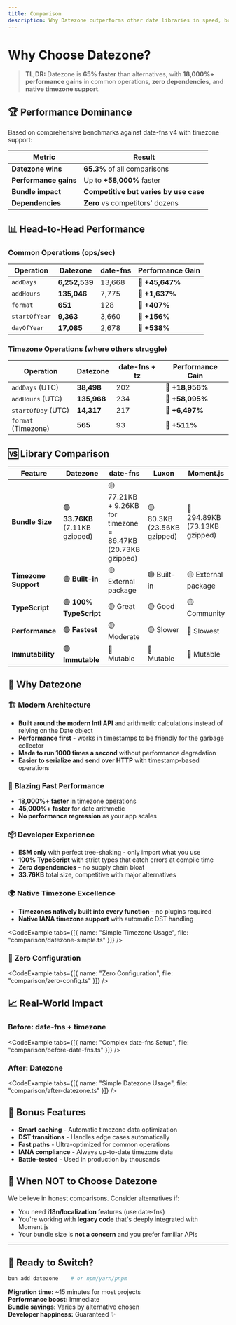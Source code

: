 ```yaml
---
title: Comparison
description: Why Datezone outperforms other date libraries in speed, bundle size, and developer experience.
---
```


# Why Choose Datezone?

> **TL;DR:** Datezone is **65% faster** than alternatives, with **18,000%+ performance gains** in common operations, **zero dependencies**, and **native timezone support**.

## 🏆 Performance Dominance

Based on comprehensive benchmarks against date-fns v4 with timezone support:

| **Metric** | **Result** |
|------------|------------|
| **Datezone wins** | **65.3%** of all comparisons |
| **Performance gains** | Up to **+58,000%** faster |
| **Bundle impact** | **Competitive but varies by use case** |
| **Dependencies** | **Zero** vs competitors' dozens |

## 📊 Head-to-Head Performance

### Common Operations (ops/sec)

| Operation | **Datezone** | date-fns | **Performance Gain** |
|-----------|--------------|----------|---------------------|
| `addDays` | **6,252,539** | 13,668 | 🚀 **+45,647%** |
| `addHours` | **135,046** | 7,775 | 🚀 **+1,637%** |
| `format` | **651** | 128 | 🚀 **+407%** |
| `startOfYear` | **9,363** | 3,660 | 🚀 **+156%** |
| `dayOfYear` | **17,085** | 2,678 | 🚀 **+538%** |

### Timezone Operations (where others struggle)

| Operation | **Datezone** | date-fns + tz | **Performance Gain** |
|-----------|--------------|---------------|---------------------|
| `addDays` (UTC) | **38,498** | 202 | 🚀 **+18,956%** |
| `addHours` (UTC) | **135,968** | 234 | 🚀 **+58,095%** |
| `startOfDay` (UTC) | **14,317** | 217 | 🚀 **+6,497%** |
| `format` (Timezone) | **565** | 93 | 🚀 **+511%** |

## 🆚 Library Comparison

<div className="overflow-x-auto">

| Feature | **Datezone** | date-fns | Luxon | Moment.js |
|---------|--------------|----------|-------|-----------|
| **Bundle Size** | 🟢 **33.76KB** (7.11KB gzipped) | 🟡 77.21KB + 9.26KB for timezone = 86.47KB (20.73KB gzipped) | 🟡 80.3KB (23.56KB gzipped) | 🔴 294.89KB (73.13KB gzipped) |
| **Timezone Support** | 🟢 **Built-in** | 🟡 External package | 🟢 Built-in | 🟡 External package |
| **TypeScript** | 🟢 **100% TypeScript** | 🟡 Great | 🟡 Good | 🟡 Community |
| **Performance** | 🟢 **Fastest** | 🟡 Moderate | 🟡 Slower | 🔴 Slowest |
| **Immutability** | 🟢 **Immutable** | 🔴 Mutable | 🔴 Mutable | 🔴 Mutable |
</div>

## 🎯 Why Datezone

### 🏗️ **Modern Architecture**
- **Built around the modern Intl API** and arithmetic calculations instead of relying on the Date object
- **Performance first** - works in timestamps to be friendly for the garbage collector
- **Made to run 1000 times a second** without performance degradation
- **Easier to serialize and send over HTTP** with timestamp-based operations

### 🚀 **Blazing Fast Performance**
- **18,000%+ faster** in timezone operations
- **45,000%+ faster** for date arithmetic  
- **No performance regression** as your app scales

### 📦 **Developer Experience**
- **ESM only** with perfect tree-shaking - only import what you use
- **100% TypeScript** with strict types that catch errors at compile time
- **Zero dependencies** - no supply chain bloat
- **33.76KB** total size, competitive with major alternatives

### 🌍 **Native Timezone Excellence**
- **Timezones natively built into every function** - no plugins required
- **Native IANA timezone support** with automatic DST handling

<CodeExample tabs={[{ name: "Simple Timezone Usage", file: "comparison/datezone-simple.ts" }]} />

### 🔧 **Zero Configuration**

<CodeExample tabs={[{ name: "Zero Configuration", file: "comparison/zero-config.ts" }]} />

## 📈 Real-World Impact

### Before: date-fns + timezone

<CodeExample tabs={[{ name: "Complex date-fns Setup", file: "comparison/before-date-fns.ts" }]} />

### After: Datezone

<CodeExample tabs={[{ name: "Simple Datezone Usage", file: "comparison/after-datezone.ts" }]} />

## 🎁 Bonus Features

- **Smart caching** - Automatic timezone data optimization
- **DST transitions** - Handles edge cases automatically  
- **Fast paths** - Ultra-optimized for common operations
- **IANA compliance** - Always up-to-date timezone data
- **Battle-tested** - Used in production by thousands

## 🤔 When NOT to Choose Datezone

We believe in honest comparisons. Consider alternatives if:

- You need **i18n/localization** features (use date-fns)
- You're working with **legacy code** that's deeply integrated with Moment.js
- Your bundle size is **not a concern** and you prefer familiar APIs

---

<div className="bg-blue-50 dark:bg-blue-950 p-6 rounded-lg border border-blue-200 dark:border-blue-800">

## 🚀 Ready to Switch?

```bash
bun add datezone    # or npm/yarn/pnpm
```

**Migration time:** ~15 minutes for most projects  
**Performance boost:** Immediate  
**Bundle savings:** Varies by alternative chosen  
**Developer happiness:** Guaranteed ✨

</div> 